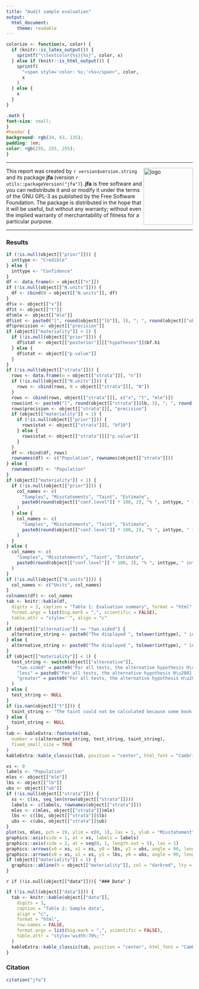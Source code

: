 ```yaml
---
title: "Audit sample evaluation"
output: 
  html_document:
    theme: readable
---
```


```r
colorize <- function(x, color) {
  if (knitr::is_latex_output()) {
    sprintf("\\textcolor{%s}{%s}", color, x)
  } else if (knitr::is_html_output()) {
    sprintf(
      "<span style='color: %s;'>%s</span>", color,
      x
    )
  } else {
    x
  }
}
```

```css
.math {
font-size: small;
}
#header {
background: rgb(34, 63, 135);
padding: 1em;
color: rgb(255, 255, 255);
}
```

---

<img src="jfaLogo.png" width="133" height="154" alt="logo" align="right" margin-left="20" margin-right="20"/>

This report was created by `r version$version.string` and its package **jfa** (version `r utils::packageVersion("jfa")`). 
**jfa** is free software and you can redistribute it and or modify it under the terms of the GNU GPL-3 as published by the 
Free Software Foundation. The package is distributed in the hope that it will be useful, but without any warranty; without 
even the implied warranty of merchantability of fitness for a particular purpose.

---

### Results

```r
if (!is.null(object[["prior"]])) {
  inttype <- "Credible"
} else {
  inttype <- "Confidence"
}
df <- data.frame(n = object[["n"]])
if (!is.null(object[["N.units"]])) {
  df <- cbind(N = object[["N.units"]], df)
}
df$x <- object[["x"]]
df$t <- object[["t"]]
df$mle <- object[["mle"]]
df$int <- paste0("[", round(object[["lb"]], 3), "; ", round(object[["ub"]], 3), "]")
df$precision <- object[["precision"]]
if (object[["materiality"]] < 1) {
  if (!is.null(object[["prior"]])) {
    df$stat <- object[["posterior"]][["hypotheses"]]$bf.h1
  } else {
    df$stat <- object[["p.value"]]
  }
}
if (!is.null(object[["strata"]])) {
  rows <- data.frame(n = object[["strata"]][, "n"])
  if (!is.null(object[["N.units"]])) {
    rows <- cbind(rows, N = object[["strata"]][, "N"])
  }
  rows <- cbind(rows, object[["strata"]][, c("x", "t", "mle")])
  rows$int <- paste0("[", round(object[["strata"]]$lb, 3), "; ", round(object[["strata"]]$ub, 3), "]")
  rows$precision <- object[["strata"]][, "precision"]
  if (object[["materiality"]] < 1) {
    if (!is.null(object[["prior"]])) {
      rows$stat <- object[["strata"]][, "bf10"]
    } else {
      rows$stat <- object[["strata"]][["p.value"]]
    }
  }
  df <- rbind(df, rows)
  rownames(df) <- c("Population", rownames(object[["strata"]]))
} else {
  rownames(df) <- "Population"
}
if (object[["materiality"]] < 1) {
  if (!is.null(object[["prior"]])) {
    col_names <- c(
      "Samples", "Misstatements", "Taint", "Estimate",
      paste0(round(object[["conf.level"]] * 100, 2), "% ", inttype, " interval\u00b9"), "Precision", "BF\u2081\u2080\u00b2"
    )
  } else {
    col_names <- c(
      "Samples", "Misstatements", "Taint", "Estimate",
      paste0(round(object[["conf.level"]] * 100, 2), "% ", inttype, " interval\u00b9"), "Precision", "p-value\u00b2"
    )
  }
} else {
  col_names <- c(
    "Samples", "Misstatements", "Taint", "Estimate",
    paste0(round(object[["conf.level"]] * 100, 2), "% ", inttype, " interval\u00b9"), "Precision"
  )
}
if (!is.null(object[["N.units"]])) {
  col_names <- c("Units", col_names)
}
colnames(df) <- col_names
tab <- knitr::kable(df,
  digits = 3, caption = "Table 1: Evaluation summary", format = "html",
  format.args = list(big.mark = ",", scientific = FALSE),
  table.attr = "style=''", align = "c"
)
if (object[["alternative"]] == "two.sided") {
  alternative_string <- paste0("The displayed ", tolower(inttype), " interval is two-sided.")
} else {
  alternative_string <- paste0("The displayed ", tolower(inttype), " interval is one-sided.")
}
if (object[["materiality"]] < 1) {
  test_string <- switch(object[["alternative"]],
    "two.sided" = paste0("For all tests, the alternative hypothesis H\u2081 specifies that misstatement \u2260 ", round(object[["materiality"]], 3), "."),
    "less" = paste0("For all tests, the alternative hypothesis H\u2081 specifies that misstatement < ", round(object[["materiality"]], 3), "."),
    "greater" = paste0("For all tests, the alternative hypothesis H\u2081 specifies that misstatement > ", round(object[["materiality"]], 3), ".")
  )
} else {
  test_string <- NULL
}
if (is.nan(object[["t"]])) {
  taint_string <- "The taint could not be calculated because some book values are zero."
} else {
  taint_string <- NULL
}
tab <- kableExtra::footnote(tab,
  number = c(alternative_string, test_string, taint_string),
  fixed_small_size = TRUE
)
kableExtra::kable_classic(tab, position = "center", html_font = "Cambria")
```

```r
xs <- 0
labels <- "Population"
mles <- object[["mle"]]
lbs <- object[["lb"]]
ubs <- object[["ub"]]
if (!is.null(object[["strata"]])) {
  xs <- c(xs, seq_len(nrow(object[["strata"]])))
  labels <- c(labels, rownames(object[["strata"]]))
  mles <- c(mles, object[["strata"]]$mle)
  lbs <- c(lbs, object[["strata"]]$lb)
  ubs <- c(ubs, object[["strata"]]$ub)
}
plot(xs, mles, pch = 19, ylim = c(0, 1), las = 1, ylab = "Misstatement", xlab = "", axes = FALSE)
graphics::axis(side = 1, at = xs, labels = labels)
graphics::axis(side = 2, at = seq(0, 1, length.out = 5), las = 1)
graphics::arrows(x0 = xs, x1 = xs, y0 = lbs, y1 = ubs, angle = 90, length = 0.05)
graphics::arrows(x0 = xs, x1 = xs, y1 = lbs, y0 = ubs, angle = 90, length = 0.05)
if (object[["materiality"]] < 1) {
  graphics::abline(h = object[["materiality"]], col = "darkred", lty = 2)
}
```

`r if (!is.null(object[["data"]])){ "### Data" }`

```r
if (!is.null(object[["data"]])) {
  tab <- knitr::kable(object[["data"]],
    digits = 3,
    caption = "Table 2: Sample data",
    align = "c",
    format = "html",
    row.names = FALSE,
    format.args = list(big.mark = ",", scientific = FALSE),
    table.attr = "style='width:70%;'"
  )
  kableExtra::kable_classic(tab, position = "center", html_font = "Cambria")
}
```

### Citation

```r
citation("jfa")
```
